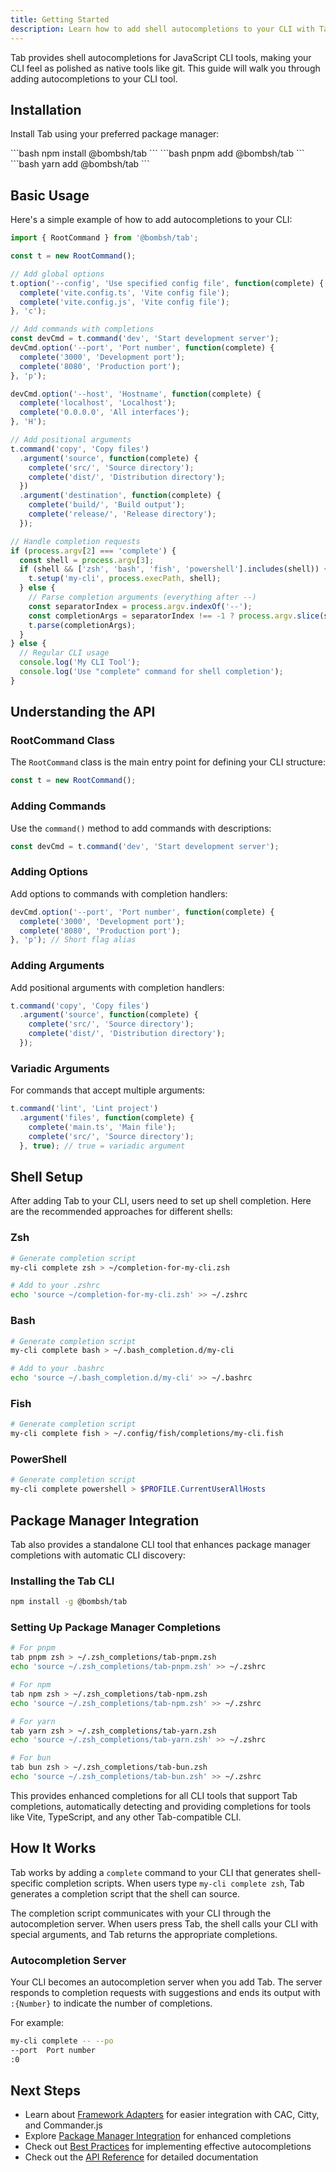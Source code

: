 ```yaml
---
title: Getting Started
description: Learn how to add shell autocompletions to your CLI with Tab
---
```



Tab provides shell autocompletions for JavaScript CLI tools, making your CLI feel as polished as native tools like git. This guide will walk you through adding autocompletions to your CLI tool.

## Installation

Install Tab using your preferred package manager:

<Tabs>
	<TabItem label="npm" icon="seti:npm">
		```bash
		npm install @bombsh/tab
		```
	</TabItem>
	<TabItem label="pnpm" icon="pnpm">
		```bash
		pnpm add @bombsh/tab
		```
	</TabItem>
	<TabItem label="Yarn" icon="seti:yarn">
		```bash
		yarn add @bombsh/tab
		```
	</TabItem>
</Tabs>

## Basic Usage

Here's a simple example of how to add autocompletions to your CLI:

```ts
import { RootCommand } from '@bombsh/tab';

const t = new RootCommand();

// Add global options
t.option('--config', 'Use specified config file', function(complete) {
  complete('vite.config.ts', 'Vite config file');
  complete('vite.config.js', 'Vite config file');
}, 'c');

// Add commands with completions
const devCmd = t.command('dev', 'Start development server');
devCmd.option('--port', 'Port number', function(complete) {
  complete('3000', 'Development port');
  complete('8080', 'Production port');
}, 'p');

devCmd.option('--host', 'Hostname', function(complete) {
  complete('localhost', 'Localhost');
  complete('0.0.0.0', 'All interfaces');
}, 'H');

// Add positional arguments
t.command('copy', 'Copy files')
  .argument('source', function(complete) {
    complete('src/', 'Source directory');
    complete('dist/', 'Distribution directory');
  })
  .argument('destination', function(complete) {
    complete('build/', 'Build output');
    complete('release/', 'Release directory');
  });

// Handle completion requests
if (process.argv[2] === 'complete') {
  const shell = process.argv[3];
  if (shell && ['zsh', 'bash', 'fish', 'powershell'].includes(shell)) {
    t.setup('my-cli', process.execPath, shell);
  } else {
    // Parse completion arguments (everything after --)
    const separatorIndex = process.argv.indexOf('--');
    const completionArgs = separatorIndex !== -1 ? process.argv.slice(separatorIndex + 1) : [];
    t.parse(completionArgs);
  }
} else {
  // Regular CLI usage
  console.log('My CLI Tool');
  console.log('Use "complete" command for shell completion');
}
```

## Understanding the API

### RootCommand Class

The `RootCommand` class is the main entry point for defining your CLI structure:

```ts
const t = new RootCommand();
```

### Adding Commands

Use the `command()` method to add commands with descriptions:

```ts
const devCmd = t.command('dev', 'Start development server');
```

### Adding Options

Add options to commands with completion handlers:

```ts
devCmd.option('--port', 'Port number', function(complete) {
  complete('3000', 'Development port');
  complete('8080', 'Production port');
}, 'p'); // Short flag alias
```

### Adding Arguments

Add positional arguments with completion handlers:

```ts
t.command('copy', 'Copy files')
  .argument('source', function(complete) {
    complete('src/', 'Source directory');
    complete('dist/', 'Distribution directory');
  });
```

### Variadic Arguments

For commands that accept multiple arguments:

```ts
t.command('lint', 'Lint project')
  .argument('files', function(complete) {
    complete('main.ts', 'Main file');
    complete('src/', 'Source directory');
  }, true); // true = variadic argument
```

## Shell Setup

After adding Tab to your CLI, users need to set up shell completion. Here are the recommended approaches for different shells:

### Zsh

```bash
# Generate completion script
my-cli complete zsh > ~/completion-for-my-cli.zsh

# Add to your .zshrc
echo 'source ~/completion-for-my-cli.zsh' >> ~/.zshrc
```

### Bash

```bash
# Generate completion script
my-cli complete bash > ~/.bash_completion.d/my-cli

# Add to your .bashrc
echo 'source ~/.bash_completion.d/my-cli' >> ~/.bashrc
```

### Fish

```bash
# Generate completion script
my-cli complete fish > ~/.config/fish/completions/my-cli.fish
```

### PowerShell

```powershell
# Generate completion script
my-cli complete powershell > $PROFILE.CurrentUserAllHosts
```

## Package Manager Integration

Tab also provides a standalone CLI tool that enhances package manager completions with automatic CLI discovery:

### Installing the Tab CLI

```bash
npm install -g @bombsh/tab
```

### Setting Up Package Manager Completions

```bash
# For pnpm
tab pnpm zsh > ~/.zsh_completions/tab-pnpm.zsh
echo 'source ~/.zsh_completions/tab-pnpm.zsh' >> ~/.zshrc

# For npm
tab npm zsh > ~/.zsh_completions/tab-npm.zsh
echo 'source ~/.zsh_completions/tab-npm.zsh' >> ~/.zshrc

# For yarn
tab yarn zsh > ~/.zsh_completions/tab-yarn.zsh
echo 'source ~/.zsh_completions/tab-yarn.zsh' >> ~/.zshrc

# For bun
tab bun zsh > ~/.zsh_completions/tab-bun.zsh
echo 'source ~/.zsh_completions/tab-bun.zsh' >> ~/.zshrc
```

This provides enhanced completions for all CLI tools that support Tab completions, automatically detecting and providing completions for tools like Vite, TypeScript, and any other Tab-compatible CLI.

## How It Works

Tab works by adding a `complete` command to your CLI that generates shell-specific completion scripts. When users type `my-cli complete zsh`, Tab generates a completion script that the shell can source.

The completion script communicates with your CLI through the autocompletion server. When users press Tab, the shell calls your CLI with special arguments, and Tab returns the appropriate completions.

### Autocompletion Server

Your CLI becomes an autocompletion server when you add Tab. The server responds to completion requests with suggestions and ends its output with `:{Number}` to indicate the number of completions.

For example:
```bash
my-cli complete -- --po
--port  Port number
:0
```

## Next Steps

- Learn about [Framework Adapters](/docs/tab/guides/adapters/) for easier integration with CAC, Citty, and Commander.js
- Explore [Package Manager Integration](/docs/tab/guides/package-managers/) for enhanced completions
- Check out [Best Practices](/docs/tab/guides/best-practices/) for implementing effective autocompletions
- Check out the [API Reference](/docs/tab/api/core/) for detailed documentation 
